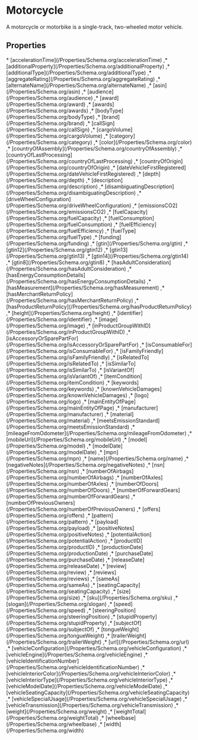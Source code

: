 # Motorcycle

A motorcycle or motorbike is a single-track, two-wheeled motor vehicle.

## Properties

<Grid>
* [accelerationTime](/Properties/Schema.org/accelerationTime)
,* [additionalProperty](/Properties/Schema.org/additionalProperty)
,* [additionalType](/Properties/Schema.org/additionalType)
,* [aggregateRating](/Properties/Schema.org/aggregateRating)
,* [alternateName](/Properties/Schema.org/alternateName)
,* [asin](/Properties/Schema.org/asin)
,* [audience](/Properties/Schema.org/audience)
,* [award](/Properties/Schema.org/award)
,* [awards](/Properties/Schema.org/awards)
,* [bodyType](/Properties/Schema.org/bodyType)
,* [brand](/Properties/Schema.org/brand)
,* [callSign](/Properties/Schema.org/callSign)
,* [cargoVolume](/Properties/Schema.org/cargoVolume)
,* [category](/Properties/Schema.org/category)
,* [color](/Properties/Schema.org/color)
,* [countryOfAssembly](/Properties/Schema.org/countryOfAssembly)
,* [countryOfLastProcessing](/Properties/Schema.org/countryOfLastProcessing)
,* [countryOfOrigin](/Properties/Schema.org/countryOfOrigin)
,* [dateVehicleFirstRegistered](/Properties/Schema.org/dateVehicleFirstRegistered)
,* [depth](/Properties/Schema.org/depth)
,* [description](/Properties/Schema.org/description)
,* [disambiguatingDescription](/Properties/Schema.org/disambiguatingDescription)
,* [driveWheelConfiguration](/Properties/Schema.org/driveWheelConfiguration)
,* [emissionsCO2](/Properties/Schema.org/emissionsCO2)
,* [fuelCapacity](/Properties/Schema.org/fuelCapacity)
,* [fuelConsumption](/Properties/Schema.org/fuelConsumption)
,* [fuelEfficiency](/Properties/Schema.org/fuelEfficiency)
,* [fuelType](/Properties/Schema.org/fuelType)
,* [funding](/Properties/Schema.org/funding)
,* [gtin](/Properties/Schema.org/gtin)
,* [gtin12](/Properties/Schema.org/gtin12)
,* [gtin13](/Properties/Schema.org/gtin13)
,* [gtin14](/Properties/Schema.org/gtin14)
,* [gtin8](/Properties/Schema.org/gtin8)
,* [hasAdultConsideration](/Properties/Schema.org/hasAdultConsideration)
,* [hasEnergyConsumptionDetails](/Properties/Schema.org/hasEnergyConsumptionDetails)
,* [hasMeasurement](/Properties/Schema.org/hasMeasurement)
,* [hasMerchantReturnPolicy](/Properties/Schema.org/hasMerchantReturnPolicy)
,* [hasProductReturnPolicy](/Properties/Schema.org/hasProductReturnPolicy)
,* [height](/Properties/Schema.org/height)
,* [identifier](/Properties/Schema.org/identifier)
,* [image](/Properties/Schema.org/image)
,* [inProductGroupWithID](/Properties/Schema.org/inProductGroupWithID)
,* [isAccessoryOrSparePartFor](/Properties/Schema.org/isAccessoryOrSparePartFor)
,* [isConsumableFor](/Properties/Schema.org/isConsumableFor)
,* [isFamilyFriendly](/Properties/Schema.org/isFamilyFriendly)
,* [isRelatedTo](/Properties/Schema.org/isRelatedTo)
,* [isSimilarTo](/Properties/Schema.org/isSimilarTo)
,* [isVariantOf](/Properties/Schema.org/isVariantOf)
,* [itemCondition](/Properties/Schema.org/itemCondition)
,* [keywords](/Properties/Schema.org/keywords)
,* [knownVehicleDamages](/Properties/Schema.org/knownVehicleDamages)
,* [logo](/Properties/Schema.org/logo)
,* [mainEntityOfPage](/Properties/Schema.org/mainEntityOfPage)
,* [manufacturer](/Properties/Schema.org/manufacturer)
,* [material](/Properties/Schema.org/material)
,* [meetsEmissionStandard](/Properties/Schema.org/meetsEmissionStandard)
,* [mileageFromOdometer](/Properties/Schema.org/mileageFromOdometer)
,* [mobileUrl](/Properties/Schema.org/mobileUrl)
,* [model](/Properties/Schema.org/model)
,* [modelDate](/Properties/Schema.org/modelDate)
,* [mpn](/Properties/Schema.org/mpn)
,* [name](/Properties/Schema.org/name)
,* [negativeNotes](/Properties/Schema.org/negativeNotes)
,* [nsn](/Properties/Schema.org/nsn)
,* [numberOfAirbags](/Properties/Schema.org/numberOfAirbags)
,* [numberOfAxles](/Properties/Schema.org/numberOfAxles)
,* [numberOfDoors](/Properties/Schema.org/numberOfDoors)
,* [numberOfForwardGears](/Properties/Schema.org/numberOfForwardGears)
,* [numberOfPreviousOwners](/Properties/Schema.org/numberOfPreviousOwners)
,* [offers](/Properties/Schema.org/offers)
,* [pattern](/Properties/Schema.org/pattern)
,* [payload](/Properties/Schema.org/payload)
,* [positiveNotes](/Properties/Schema.org/positiveNotes)
,* [potentialAction](/Properties/Schema.org/potentialAction)
,* [productID](/Properties/Schema.org/productID)
,* [productionDate](/Properties/Schema.org/productionDate)
,* [purchaseDate](/Properties/Schema.org/purchaseDate)
,* [releaseDate](/Properties/Schema.org/releaseDate)
,* [review](/Properties/Schema.org/review)
,* [reviews](/Properties/Schema.org/reviews)
,* [sameAs](/Properties/Schema.org/sameAs)
,* [seatingCapacity](/Properties/Schema.org/seatingCapacity)
,* [size](/Properties/Schema.org/size)
,* [sku](/Properties/Schema.org/sku)
,* [slogan](/Properties/Schema.org/slogan)
,* [speed](/Properties/Schema.org/speed)
,* [steeringPosition](/Properties/Schema.org/steeringPosition)
,* [stupidProperty](/Properties/Schema.org/stupidProperty)
,* [subjectOf](/Properties/Schema.org/subjectOf)
,* [tongueWeight](/Properties/Schema.org/tongueWeight)
,* [trailerWeight](/Properties/Schema.org/trailerWeight)
,* [url](/Properties/Schema.org/url)
,* [vehicleConfiguration](/Properties/Schema.org/vehicleConfiguration)
,* [vehicleEngine](/Properties/Schema.org/vehicleEngine)
,* [vehicleIdentificationNumber](/Properties/Schema.org/vehicleIdentificationNumber)
,* [vehicleInteriorColor](/Properties/Schema.org/vehicleInteriorColor)
,* [vehicleInteriorType](/Properties/Schema.org/vehicleInteriorType)
,* [vehicleModelDate](/Properties/Schema.org/vehicleModelDate)
,* [vehicleSeatingCapacity](/Properties/Schema.org/vehicleSeatingCapacity)
,* [vehicleSpecialUsage](/Properties/Schema.org/vehicleSpecialUsage)
,* [vehicleTransmission](/Properties/Schema.org/vehicleTransmission)
,* [weight](/Properties/Schema.org/weight)
,* [weightTotal](/Properties/Schema.org/weightTotal)
,* [wheelbase](/Properties/Schema.org/wheelbase)
,* [width](/Properties/Schema.org/width)

</Grid>

